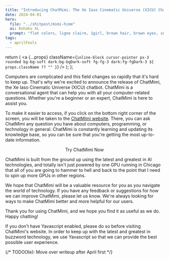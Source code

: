 ```yaml
---
title: "Introducing ChatMimi: The Xe Iaso Cinematic Universe (XICU) Chatbot"
date: 2024-04-01
hero:
  file: "../shitpost/mimi-hime"
  ai: Kohaku XL
  prompt: "flat colors, ligne claire, 1girl, brown hair, brown eyes, sumeria, temple, white robe, cat ears, full body, long hair, hime, masterpiece, best quality, high quality, solo, best eyes, pupils"
tags:
  - aprilFools
---
```


  return (
    <a
      {...props}
      className={`inline-block cursor-pointer px-3 rounded bg-bg-soft dark:bg-bgDark-soft fg-fg-3 dark:fg-fgDark-3 ${
        props.className ?? ""
      }`}
    />
  );
};

<IntercomButton />

Computers are complicated and this field changes so rapidly that it's hard to keep up. That's why we're excited to announce the release of ChatMimi, the Xe Iaso Cinematic Universe (XICU) chatbot. ChatMimi is a conversational agent that can help you with all your computer-related questions. Whether you're a beginner or an expert, ChatMimi is here to assist you.

To make it easier to access, if you click on the bottom right corner of the screen, you will be taken to the [ChatMimi website](https://tourian.xeiaso.net). There, you can ask ChatMimi any question you have about computers, programming, or technology in general. ChatMimi is constantly learning and updating its knowledge base, so you can be sure that you're getting the most up-to-date information.

<center>
  <LinkButton href="https://tourian.xeiaso.net" target="_blank">
    Try ChatMimi Now
  </LinkButton>
</center>

ChatMimi is built from the ground up using the latest and greatest in AI technologies, and totally isn't just powered by one GPU running in Chicago that all of you are going to hammer to hell and back to the point that I need to spin up more GPUs in other regions.

We hope that ChatMimi will be a valuable resource for you as you navigate the world of technology. If you have any feedback or suggestions for how we can improve ChatMimi, please let us know. We're always looking for ways to make ChatMimi better and more helpful for our users.

<Conv name="Mimi" mood="happy" aiModel="GitHub Copilot">
  Thank you for using ChatMimi, and we hope you find it as useful as we do.
  Happy chatting!
</Conv>

If you don't have Yavascript enabled, please do so before visiting ChatMimi's website. In order to keep up with the latest and greatest in buzzword technology, we use Yavascript so that we can provide the best possible user experience.

{/* TODO(Xe): Move over writeup after April first */}
